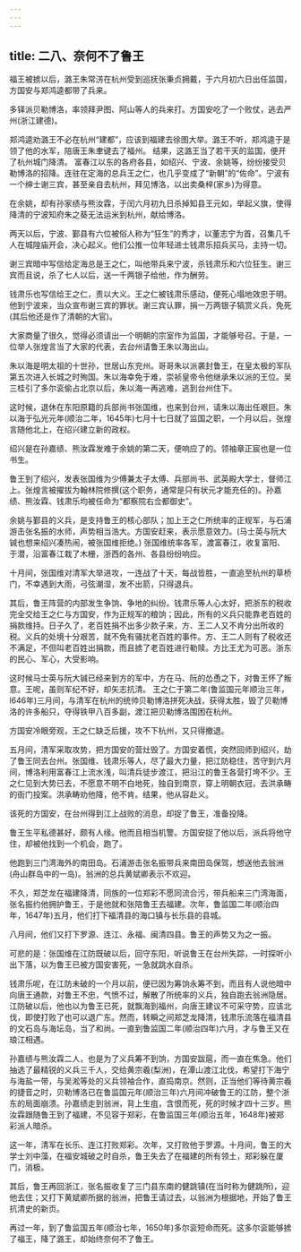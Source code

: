 ```yaml
---
---
---
```

title: 二八、奈何不了鲁王
---



福王被掳以后，潞王朱常淓在杭州受到巡抚张秉贞拥戴，于六月初六日出任监国，方国安与郑鸿逵都带了兵来。

多铎派贝勒博洛，率领拜尹图、阿山等人的兵来打。方国安吃了一个败仗，逃去严州(浙江建德)。

郑鸿逵劝潞王不必在杭州“建都”，应该到福建去徐图大举。潞王不听，郑鸿逵于是领了他的水军，陪唐王朱聿键去了福州。 结果，这潞王当了若干天的监国，便开了杭州城门降清。 富春江以东的各府各县，如绍兴、宁波、余姚等，纷纷接受贝勒博洛的招降。连驻在定海的总兵王之仁，也几乎变成了“新朝”的“佐命”。宁波有一个绅士谢三宾，甚至亲自去杭州，拜见博洛，以出卖桑梓(家乡)为得意。

在余姚，却有孙家绩与熊汝霖，于闰六月初九日杀掉知县王元如，举起义旗，使得降清的宁波知府朱之葵无法运米到杭州，献给博洛。

两天以后，宁波、鄞县有六位被俗人称为“狂生”的秀才，以董志宁为首，召集几千人在城隍庙开会，决心起义。他们公推一位年轻进士钱肃乐招兵买马，主持一切。

谢三宾暗中写信给定海总是王之仁，叫他带兵来宁波，杀钱肃乐和六位狂生。谢三宾而且说，杀了七人以后，送一千两银子给他，作为酬劳。

钱肃乐也写信给王之仁，责以大义。王之仁被钱肃乐感动，便死心塌地效忠于明。他到宁波来，当众宣布谢三宾的罪状。谢三宾认罪，捐一万两银子犒赏义兵，免死(其后他还是作了清朝的大官)。

大家商量了很久，觉得必须请出一个明朝的宗室作为监国，才能够号召。于是，一位举人张煌言当了大家的代表，去台州请鲁王朱以海出山。

朱以海是明太祖的十世孙，世居山东兖州。哥哥朱以派袭封鲁王，在皇太极的军队第五次进入长城之时殉国。朱以海幸免于难，崇祯皇帝令他继承朱以派的王位。吴三桂引了多尔衮偷占北京以后，朱以海一再逃难，逃到台州住下。

这时候，退休在东阳原籍的兵部尚书张国维，也来到台州，请朱以海出任艰巨。朱以海于弘光元年(顺治二年，1645年)七月十七日就了监国之职，一个月以后，张煌言随他北上，在绍兴建立新的政权。

绍兴是在孙嘉绩、熊汝霖发难于余姚的第二天，便响应了的。领袖章正宸也是一位书生。

鲁王到了绍兴，发表张国维为少傅兼太子太傅、兵部尚书、武英殿大学士，督师江上。张煌言被擢拔为翰林院修撰(这个职务，通常是只有状元才能充任的)。孙嘉绩、熊汝霖、钱肃乐均被任命为“都察院右佥都御史”。

余姚与鄞县的义兵，是支持鲁王的核心部队；加上王之仁所统率的正规军，与石浦游击张名振的水师，声势相当浩大。方国安赶来，表示愿意效力。(马士英与阮大铖也想来绍兴凑热闹，被张国维拒绝。) 张国维统率各军，渡富春江，收复富阳、于潜，沿富春江栽了木栅，浙西的各州、各县纷纷响应。

十月间，张国维对清军大举进攻，一连战了十天，每战皆胜，一直追至杭州的草桥门，不幸遇到大雨，弓弦潮湿，发不出箭，只得退兵。

其后，鲁王阵营的内部发生争饷、争地的纠纷。钱肃乐等人心太好，把浙东的税收完全交给王之仁与方国安，作为正规军的粮饷；因此，所有的义兵只能靠老百姓的捐款维持。日子久了，老百姓捐不出多少款子来，方、王二人又不肯分出所收的税。义兵的处境十分艰苦，就不免有骚扰老百姓的事件。方、王二人则有了税收还不满足，不但叫老百姓出捐款，而且掳了老百姓进行勒赎。方比王尤为可恶。浙东的民心、军心，大受影响。

这时候马士英与阮大铖已经来到方的军中，方在马、阮的怂恿之下，对鲁王怀了叛意。王呢，虽则军纪不好，却矢志抗清。 王之仁于第二年(鲁监国元年顺治三年，l646年)三月间，与清军在杭州的统帅贝勒博洛拼死决战，获得太胜，毁了贝勒博洛的许多船只，夺得铁甲八百多副，渡江把贝勒博洛围困在杭州。

方国安冷眼旁观，王之仁缺乏后援，攻不下杭州，又只得撤退。

五月间，清军采取攻势，把方国安的营灶毁了。方国安着慌，突然回师到绍兴，劫了鲁王同去台州。张国维、钱肃乐等人，尽了最大力量，把江防稳住，苦守到六月间，博洛利用富春江上流水浅，叫清兵徒步渡江，把沿江的鲁王各营打垮不少。王之仁见到大势已去，不愿意不明不白地死，独自到南京，穿上明朝衣冠，去洪承畴的衙门投案。洪承畴劝他降，他不肯。结果，他从容赴义。

该死的方国安，在台州得到江上战败的消息，却捉了鲁王，准备投降。

鲁王生平私德甚好，颇有人缘。他而且相当机警。方国安捉了他以后，派兵将他守住，却被他找到一个机会，跑了。

他跑到三门湾海外的南田岛。石浦游击张名振带兵来南田岛保驾，想送他去翁洲(舟山群岛中的一岛)。翁洲的总兵黄斌卿表示不欢迎。

不久，郑芝龙在福建降清，同族的一位郑彩不愿同流合污，带兵船来三门湾海面，张名振约他拥护鲁王，于是他就和张陪鲁王去福建。次年，鲁监国二年(顺治四年，1647年)五月，他们打下福清县的海口镇与长乐县的县城。

八月间，他们又打下罗源、连江、永福、闽清四县。鲁王的声势又为之一振。

可悲的是：张国维在江防既破以后，回守东阳，听说鲁王在台州失踪，一时探听小出下落，以为鲁王已被方国安害死，一急就跳水自杀。

钱肃乐呢，在江防未破的一个月以前，便已因为筹饷永筹不到，而且有人说他暗中向唐王通款，对鲁王不忠，气愤不过，解散了所统率的义兵，独自跑去翁洲隐居。江防破以后，他也以为鲁王已死，就飘海到福州，向唐王建议不可采守势，应该北伐，即使打败了也可以退广东。然而，转瞬之间郑芝龙降清，钱肃乐流落在福清县的文石岛与海坛岛，当了和尚。一直到鲁监国二年(顺治四年)六月，才与鲁王又在琅江相遇。

孙嘉绩与熊汝霖二人，也是为了义兵筹不到饷，方国安跋扈，而一直在焦急。他们抽选了最精锐的义兵三千人，交给黄宗羲(梨洲)，在潭山渡江北伐，希望打下海宁与海盐一带，与吴淞等处的义兵领袖合作，直捣南京。然则，正当他们等待黄宗羲的捷音之时，贝勒博洛已在鲁监国元年(顺治三年)六月间冲破鲁王的江防，整个浙东的局面崩溃。孙嘉绩走到翁洲，背上生疽，含恨而死，死的时候才四十三岁。熊汝霖跟随鲁王到了福建，不见容于郑彩，在鲁监国三年(顺治五年，1648年)被郑彩派人暗杀。

这一年，清军在长乐、连江打败郑彩。次年，又打败他于罗源。十月间，鲁王的大学士刘中藻，在福安城破之时自杀，鲁王失去了在福建的所有领土，郑彩躲在厦门，消极。

其后，鲁王再回浙江，张名振收复了三门县东南的健跳镇(在当时称为健跳所)，迎他去住；又打下黄斌卿所据的翁洲，把鲁王请过去，以翁洲为根据地，开始了鲁王抗清史的新页。

再过一年，到了鲁监国五年(顺治七年，1650年)多尔衮短命而死。这多尔衮能够掳了福王，降了潞王，却始终奈何不了鲁王。